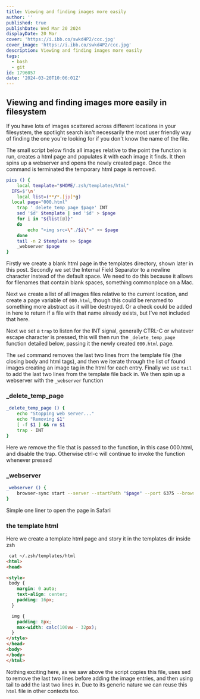 ```yaml
---
title: Viewing and finding images more easily
author: ''
published: true
publishDate: Wed Mar 20 2024
displayDate: 20 Mar
cover: 'https://i.ibb.co/swkd4P2/ccc.jpg'
cover_image: 'https://i.ibb.co/swkd4P2/ccc.jpg'
description: Viewing and finding images more easily
tags:
  - bash
  - git
id: 1796057
date: '2024-03-20T10:06:01Z'
---
```


## Viewing and finding images more easily in filesystem

If you have lots of images scattered across different locations in your filesystem, the spotlight search isn't necessarily the most user friendly way of finding the one you're looking for if you don't know the name of the file.

The small script below finds all images relative to the point the function is run, creates a html page and populates it with each image it finds. It then spins up a webserver and opens the newly created page. Once the command is terminated the temporary html page is removed.


```bash
pics () {
	local template="$HOME/.zsh/templates/html"
  IFS=$'\n'
	local list=(**/*.[jp]*g)
  local page="000.html"
	trap '_delete_temp_page $page' INT
	sed '$d' $template | sed '$d' > $page
	for i in "${list[@]}"
	do
		echo "<img src=\"./$i\">" >> $page
	done
	tail -n 2 $template >> $page
	_webserver $page
}
```

Firstly we create a blank html page in the templates directory, shown later in this post. Secondly we set the Internal Field Separator to a newline character instead of the default space. We need to do this because it allows for filenames that contain blank spaces, something commonplace on a Mac.

Next we create a list of all images files relative to the current location, and create a page variable of `000.html`, though this could be renamed to something more abstract as it will be destroyed. Or a check could be added in here to return if a file with that name already exists, but I've not included that here.

Next we set a `trap` to listen for the INT signal, generally CTRL-C or whatever escape character is pressed, this will then run the `_delete_temp_page` function detailed below, passing it the newly created `000.html` page.

The `sed` command removes the last two lines from the template file (the closing body and html tags), and then we iterate through the list of found images creating an image tag in the html for each entry. Finally we use `tail` to add the last two lines from the template file back in. We then spin up a webserver with the `_webserver` function

### _delete_temp_page

```bash
_delete_temp_page () {
	echo "Stopping web server..."
	echo "Removing $1"
	[ -f $1 ] && rm $1
	trap - INT
}
```

Here we remove the file that is passed to the function, in this case 000.html, and disable the trap. Otherwise ctrl-c will continue to invoke the function whenever pressed

### _webserver

```bash
_webserver () {
	browser-sync start --server --startPath "$page" --port 6375 --browser "safari"
}
```

Simple one liner to open the page in Safari

### the template html

Here we create a template html page and story it in the templates dir inside zsh

```html
 cat ~/.zsh/templates/html
<html>
<head>

<style>
 body {
    margin: 0 auto;
    text-align: center;
    padding: 16px;
  }

  img {
    padding: 8px;
    max-width: calc(100vw - 32px);
  }
</style>
</head>
<body>
</body>
</html>
```

Nothing exciting here, as we saw above the script copies this file, uses sed to remove the last two lines before adding the image entries, and then using tail to add the last two lines in. Due to its generic nature we can reuse this `html` file in other contexts too.
